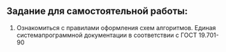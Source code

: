## Задание для самостоятельной работы:

1. Ознакомиться с правилами оформления схем алгоритмов. Единая системапрограммной документации в соответствии с ГОСТ 19.701-90
